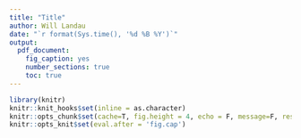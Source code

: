 ```yaml
---
title: "Title"
author: Will Landau
date: "`r format(Sys.time(), '%d %B %Y')`"
output: 
  pdf_document:
    fig_caption: yes
    number_sections: true
    toc: true
---
```


```r
library(knitr)
knitr::knit_hooks$set(inline = as.character)
knitr::opts_chunk$set(cache=T, fig.height = 4, echo = F, message=F, results="hide")
knitr::opts_knit$set(eval.after = 'fig.cap')
```